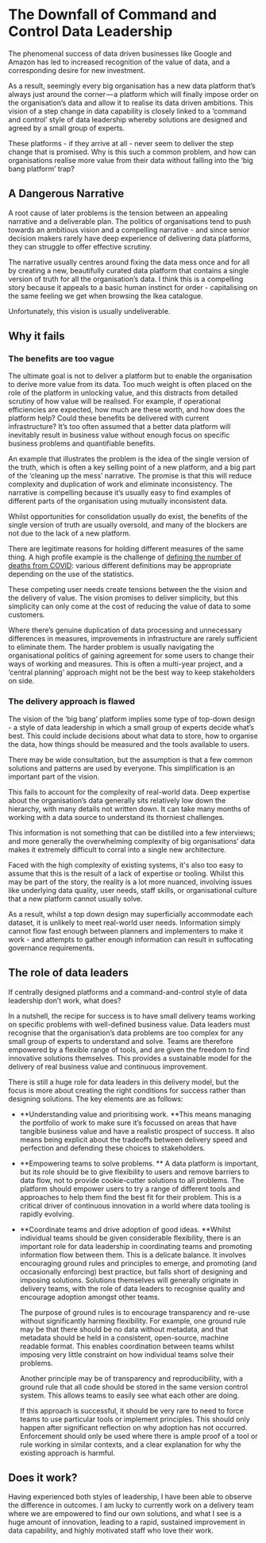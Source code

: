 
# The Downfall of Command and Control Data Leadership

The phenomenal success of data driven businesses like Google and Amazon has led to increased recognition of the value of data, and a corresponding desire for new investment.

As a result, seemingly every big organisation has a new data platform that’s always just around the corner — a platform which will finally impose order on the organisation’s data and allow it to realise its data driven ambitions.  This vision of a step change in data capability is closely linked to a ‘command and control’ style of data leadership whereby solutions are designed and agreed by a small group of experts.

These platforms - if they arrive at all - never seem to deliver the step change that is promised.  Why is this such a common problem, and how can organisations realise more value from their data without falling into the ‘big bang platform’ trap?


## A Dangerous Narrative

A root cause of later problems is the tension between an appealing narrative and a deliverable plan.  The politics of organisations tend to push towards an ambitious vision and a compelling narrative - and since senior decision makers rarely have deep experience of delivering data platforms, they can struggle to offer effective scrutiny.

The narrative usually centres around fixing the data mess once and for all by creating a new, beautifully curated data platform that contains a single version of truth for all the organisation’s data.  I think this is a compelling story because it appeals to a basic human instinct for order - capitalising on the same feeling we get when browsing the Ikea catalogue.

Unfortunately, this vision is usually undeliverable.


## Why it fails


### The benefits are too vague

The ultimate goal is not to deliver a platform but to enable the organisation to derive more value from its data.  Too much weight is often placed on the role of the platform in unlocking value, and this distracts from detailed scrutiny of how value will be realised.  For example, if operational efficiencies are expected, how much are these worth, and how does the platform help?  Could these benefits be delivered with current infrastructure?  It’s too often assumed that a better data platform will inevitably result in business value without enough focus on specific business problems and quantifiable benefits.



An example that illustrates the problem is the idea of the single version of the truth, which is often a key selling point of a new platform, and a big part of the ‘cleaning up the mess’ narrative.  The promise is that this will reduce complexity and duplication of work and eliminate inconsistency.  The narrative is compelling because it’s usually easy to find examples of different parts of the organisation using mutually inconsistent data.

Whilst opportunities for consolidation usually do exist, the benefits of the single version of truth are usually oversold, and many of the blockers are not due to the lack of a new platform.

There are legitimate reasons for holding different measures of the same thing.  A high profile example is the challenge of [defining the number of deaths from COVID](https://www.cebm.net/covid-19/public-health-england-death-data-revised/): various different definitions may be appropriate depending on the use of the statistics.

These competing user needs create tensions between the the vision and the delivery of value.  The vision promises to deliver simplicity, but this simplicity can only come at the cost of reducing the value of data to some customers.

Where there’s genuine duplication of data processing and unnecessary differences in measures, improvements in infrastructure are rarely sufficient to eliminate them. The harder problem is usually navigating the organisational politics of gaining agreement for some users to change their ways of working and measures.  This is often a multi-year project, and a ‘central planning’ approach might not be the best way to keep stakeholders on side.


### The delivery approach is flawed

The vision of the ‘big bang’ platform implies some type of top-down design - a style of data leadership in which a small group of experts decide what’s best.  This could include decisions about what data to store, how to organise the data, how things should be measured and the tools available to users.

There may be wide consultation, but the assumption is that a few common solutions and patterns are used by everyone.  This simplification is an important part of the vision.

This fails to account for the complexity of real-world data.  Deep expertise about the organisation’s data generally sits relatively low down the hierarchy, with many details not written down.  It can take many months of working with a data source to understand its thorniest challenges.

This information is not something that can be distilled into a few interviews; and more generally the overwhelming complexity of big organisations’ data makes it extremely difficult to corral into a single new architecture.

Faced with the high complexity of existing systems, it's also too easy to assume that this is the result of a lack of expertise or tooling. Whilst this may be part of the story, the reality is a lot more nuanced, involving issues like underlying data quality, user needs, staff skills, or organisational culture that a new platform cannot usually solve.

As a result, whilst a top down design may superficially accommodate each dataset, it is unlikely to meet real-world user needs.  Information simply cannot flow fast enough between planners and implementers to make it work - and attempts to gather enough information can result in suffocating governance requirements.


## The role of data leaders

If centrally designed platforms and a command-and-control style of data leadership don’t work, what does?

In a nutshell, the recipe for success is to have small delivery teams working on specific problems with well-defined business value.  Data leaders must recognise that the organisation’s data problems are too complex for any small group of experts to understand and solve. Teams are therefore empowered by a flexible range of tools, and are given the freedom to find innovative solutions themselves.  This provides a sustainable model for the delivery of real business value and continuous improvement.

There is still a huge role for data leaders in this delivery model, but the focus is more about creating the right conditions for success rather than designing solutions.  The key elements are as follows:



*   **Understanding value and prioritising work.    **This means managing the portfolio of work to make sure it’s focussed on areas that have tangible business value and have a realistic prospect of success.  It also means being explicit about the tradeoffs between delivery speed and perfection and defending these choices to stakeholders.

*   **Empowering teams to solve problems. **  A data platform is important, but its role should be to give flexibility to users and remove barriers to data flow, not to provide cookie-cutter solutions to all problems.  The platform should empower users to try a range of different tools and approaches to help them find the best fit for their problem.  This is a critical driver of continuous innovation in a world where data tooling is rapidly evolving.

*   **Coordinate teams and drive adoption of good ideas.  **Whilst individual teams should be given considerable flexibility, there is an important role for data leadership in coordinating teams and promoting information flow between them.  This is a delicate balance.  It involves encouraging ground rules and principles to emerge, and promoting (and occasionally enforcing) best practice, but falls short of designing and imposing solutions. Solutions themselves will generally originate in delivery teams, with the role of data leaders to recognise quality and encourage adoption amongst other teams.

    The purpose of ground rules is to encourage transparency and re-use without significantly harming flexibility.  For example, one ground rule may be that there should be no data without metadata, and that metadata should be held in a consistent, open-source, machine readable format.  This enables coordination between teams whilst imposing very little constraint on how individual teams solve their problems.

    Another principle may be of transparency and reproducibility, with a ground rule that all code should be stored in the same version control system.  This allows teams to easily see what each other are doing.

    If this approach is successful, it should be very rare to need to force teams to use particular tools or implement principles. This should only happen after significant reflection on why adoption has not occurred.  Enforcement should only be used where there is ample proof of a tool or rule working in similar contexts, and a clear explanation for why the existing approach is harmful.



## Does it work?

Having experienced both styles of leadership,  I have been able to observe the difference in outcomes.  I am lucky to currently work on a delivery team where we are empowered to find our own solutions, and what I see is a huge amount of innovation, leading to a rapid, sustained improvement in data capability, and highly motivated staff who love their work.

